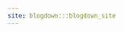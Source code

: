 ```yaml
---
site: blogdown:::blogdown_site
---
```

 
 <meta name="description" content="Population ecologist (Postdoctoral researcher, Duke University)">